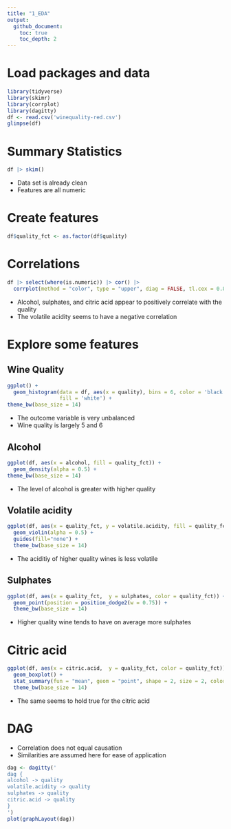```yaml
---
title: "1_EDA"
output:
  github_document:
    toc: true
    toc_depth: 2
---
```


# Load packages and data
```r
library(tidyverse)
library(skimr)
library(corrplot)
library(dagitty)
df <- read.csv('winequality-red.csv')
glimpse(df)
```

# Summary Statistics
```r
df |> skim()
```

- Data set is already clean
- Features are all numeric

# Create features
```r
df$quality_fct <- as.factor(df$quality)
```


# Correlations
```r
df |> select(where(is.numeric)) |> cor() |> 
  corrplot(method = "color", type = "upper", diag = FALSE, tl.cex = 0.8)
```

- Alcohol, sulphates, and citric acid appear to positively correlate with the quality
- The volatile acidity seems to have a negative correlation


# Explore some features

## Wine Quality
```r
ggplot() +
  geom_histogram(data = df, aes(x = quality), bins = 6, color = 'black', 
                 fill = 'white') +
theme_bw(base_size = 14)
```

- The outcome variable is very unbalanced
- Wine quality is largely 5 and 6

## Alcohol
```r
ggplot(df, aes(x = alcohol, fill = quality_fct)) +
  geom_density(alpha = 0.5) +
theme_bw(base_size = 14)
```

- The level of alcohol is greater with higher quality


## Volatile acidity
```r
ggplot(df, aes(x = quality_fct, y = volatile.acidity, fill = quality_fct)) +
  geom_violin(alpha = 0.5) +
  guides(fill="none") +
  theme_bw(base_size = 14)
```

- The aciditiy of higher quality wines is less volatile

## Sulphates
```r
ggplot(df, aes(x = quality_fct,  y = sulphates, color = quality_fct)) +
  geom_point(position = position_dodge2(w = 0.75)) +
  theme_bw(base_size = 14)
```

- Higher quality wine tends to have on average more sulphates

# Citric acid
```r
ggplot(df, aes(x = citric.acid,  y = quality_fct, color = quality_fct)) +
  geom_boxplot() +
  stat_summary(fun = "mean", geom = "point", shape = 2, size = 2, color = "black") +
  theme_bw(base_size = 14)
```

- The same seems to hold true for the citric acid

# DAG
- Correlation does not equal causation
- Similarities are assumed here for ease of application

```r
dag <- dagitty('
dag {
alcohol -> quality
volatile.acidity -> quality
sulphates -> quality
citric.acid -> quality
}
')
plot(graphLayout(dag))
```

